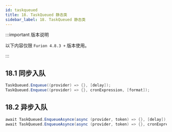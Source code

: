 ```yaml
---
id: taskqueued
title: 18. TaskQueued 静态类
sidebar_label: 18. TaskQueued 静态类
---
```


:::important 版本说明

以下内容仅限 `Furion 4.8.3 +` 版本使用。

:::

## 18.1 同步入队

```cs showLineNumbers
TaskQueued.Enqueue((provider) => {}, [delay]);
TaskQueued.Enqueue((provider) => {}, cronExpression, [format]);
```

## 18.2 异步入队

```cs showLineNumbers
await TaskQueued.EnqueueAsynce(async (provider, token) => {}, [delay]);
await TaskQueued.EnqueueAsynce(async (provider, token) => {}, cronExpression, [format]);
```